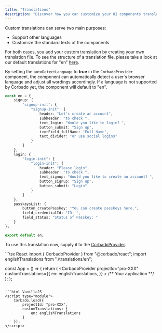```yaml
---
title: "Translations"
description: "Discover how you can customize your UI components translations to align with your preferences and needs."
---
```


Custom translations can serve two main purposes:

- Support other languages
- Customize the standard texts of the components

For both cases, you add your custom translation by creating your own translation file. To see the structure of a translation file, please take a look at our default translations for "en" [here](https://github.com/corbado/javascript/blob/develop/packages/shared-ui/src/i18n/en.json).

By setting the `autoDetectLanguage` to **true** in the `CorbadoProvider` component, the component can automatically detect a user's browser language and adjust all wordings accordingly.
If a language is not supported by Corbado yet, the component will default to "en".

```typescript Custom Translations
const en = {
    signup: {
        "signup-init": {
            "signup-init": {
                header: "Let's create an account",
                subheader: "to check ",
                text_login: "Would you like to login? ",
                button_submit: "Sign up",
                textField_fullName: "Full Name",
                text_divider: "or use social logins"
            }
        }
    },
    login: {
        "login-init": {
            "login-init": {
                header: "Please login",
                subheader: "to check ",
                text_signup: "Would you like to create an account? ",
                button_signup: "Sign up",
                button_submit: "Login"
            }
        }
    },
    passkeysList: {
        button_createPasskey: "You can create passkeys here.",
        field_credentialId: "ID: ",
        field_status: "Status of Passkey: "
    }
};

export default en;
```

To use this translation now, supply it to the [CorbadoProvider](/ui-components/corbadoprovider).

<CodeGroup>
```tsx React
import { CorbadoProvider } from "@corbado/react";
import englishTranslations from "./translations/en";

const App = () => {
    return (
        <CorbadoProvider
            projectId="pro-XXX"
            customTranslations={{
                en: englishTranslations,
            }}
        >
            /** Your application **/
        </CorbadoProvider>
    );
};
```

```html VanillaJS
<script type="module">
    Corbado.load({
        projectId: "pro-XXX",
        customTranslations: {
            en: englishTranslations
        }
    });
</script>
```

</CodeGroup>